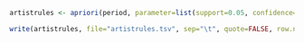 ```{r}
artistrules <- apriori(period, parameter=list(support=0.05, confidence=0.6, minlen=2, maxlen=2))
```
```{r}
write(artistrules, file="artistrules.tsv", sep="\t", quote=FALSE, row.names=FALSE)
```

